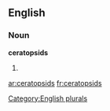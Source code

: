 ==English==

===Noun===
'''ceratopsids'''

# {{plural of|[[ceratopsid]]}}

[[Category:English plurals]]

[[ar:ceratopsids]]
[[fr:ceratopsids]]